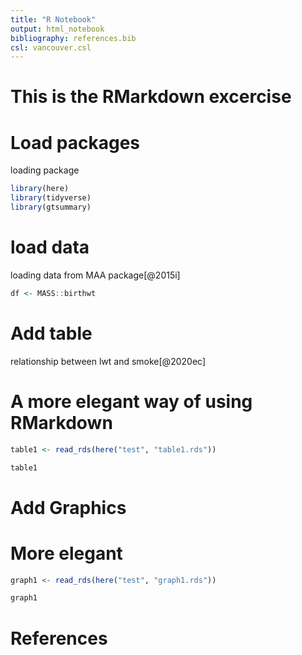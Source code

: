 ```yaml
---
title: "R Notebook"
output: html_notebook
bibliography: references.bib
csl: vancouver.csl
---
```


# This is the RMarkdown excercise

# Load packages

loading package

```r
library(here)
library(tidyverse)
library(gtsummary)
```

# load data

loading data from MAA package[@2015i]

```r
df <- MASS::birthwt
```

# Add table

relationship between lwt and smoke[@2020ec]


#  A more elegant way of using RMarkdown

```r
table1 <- read_rds(here("test", "table1.rds"))

table1
```


# Add Graphics



# More elegant

```r
graph1 <- read_rds(here("test", "graph1.rds"))

graph1
```


# References